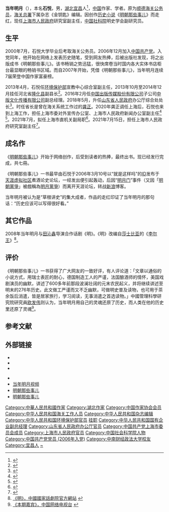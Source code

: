 {{Infobox Writer
| name        = 当年明月
| image       =
| birthname   = 石悦
| birthdate   = {{Birth year and age|1979}}
| birthplace  = {{PRC}}[[湖北省|湖北省]][[宜昌市|宜昌市]]
| deathdate   = 
| deathplace  =
| occupation  = [[作家|作家]]<br />[[中国社科院|中国社科院]]明史学会副研究员<br/>[[上海市人民政府|上海市人民政府]]研究室副主任
| nationality = {{PRC}}
| period      =
| genre       =历史
| notableworks =《[[明朝那些事儿|明朝那些事儿]]》
}}
'''当年明月'''（{{bd|1979年|catIdx=D}}），本名'''石悦'''，男，[[湖北|湖北]][[宜昌|宜昌]]人<ref name="新文化网">{{cite web | language=zh-hans | publisher=新文化网 | title=当年明月成功我才上路啊 | url=http://www.xwhb.com/news/system/2007/04/10/000035086.shtml | author= | date=2007-04-10 | accessdate=2008-12-01 | archive-url=https://web.archive.org/web/20090716190040/http://www.xwhb.com/news/system/2007/04/10/000035086.shtml | archive-date=2009-07-16 | dead-url=yes }}</ref>，[[中华人民共和国|中国]]作家、学者。原为[[顺德|顺德]][[海关|海关]][[公务员|公务员]]，[[海关总署|海关总署]]下属杂志《金钥匙》编辑。因创作[[历史小说|历史小说]]《[[明朝那些事儿|明朝那些事儿]]》而走红，现任[[上海市人民政府|上海市人民政府]]研究室副主任，[[中国社科院|中国社科院]]明史学会副研究员。

== 生平 ==
2000年7月，石悦大学毕业后考取海关公务员。2006年12月加入[[中国共产党|中国共产党]]。入党同年，他开始在网络上发表历史随笔，受到网友热捧，后被出版社发现，将之出版成书《明朝那些事儿》。该书畅销之势迅猛，很快席卷当时国内各大实体书店柜台最显眼的畅销书区域。而自2007年开始，凭借《明朝那些事儿》，当年明月连续7届荣登中国作家富豪榜。

2013年4月，石悦任[[中华人民共和国环境保护部|环境保护部]]宣教中心综合室副主任，2013年10月至2014年12月挂任河北省[[隆化县|隆化县]]副县长<ref>{{cite news|url=http://news.sina.com.cn/c/2014-09-05/175730801859.shtml|title=《明朝那些事儿》作者挂职河北隆化副县长|date=2014-09-05|publisher=新浪|accessdate=2014-09-05|archive-date=2014-09-05|archive-url=https://web.archive.org/web/20140905160251/http://news.sina.com.cn/c/2014-09-05/175730801859.shtml|dead-url=no}}</ref>。2016年2月任[[中国出版传媒股份有限公司|中国出版传媒股份有限公司]]子公司[[中版文化传播有限公司|中版文化传播有限公司]]副总经理。2018年5月，升任[[山东省人民政府|山东省人民政府]]办公厅综合处处长<ref>{{cite web|title=著名作家当年明月出任山东省政府办公厅综合处处长|url=https://www.thepaper.cn/newsDetail_forward_2150851|accessdate=2020-11-26|date=2018-05-24|website=[[澎湃新闻|澎湃新闻]]|language=zh|archive-date=2021-03-13|archive-url=https://web.archive.org/web/20210313120504/https://www.thepaper.cn/newsDetail_forward_2150851|dead-url=no}}</ref>。时任省长是曾在海关系统工作过的[[龚正|龚正]]。2020年龚正调任上海后，石悦也来到上海工作，担任上海市委对外宣传办公室、上海市人民政府新闻办公室副主任<ref>{{Cite web|title=中宣部胡凯红局长一行到上海外国语大学语料库研究院调研|url=http://infadm.shisu.edu.cn/_s128/27/b5/c9379a141237/page.psp|accessdate=2021-04-16|date=2021-04-16|website=[[上海外国语大学|上海外国语大学]]|language=zh|archive-date=2021-07-22|archive-url=https://web.archive.org/web/20210722075823/http://infadm.shisu.edu.cn/_s128/27/b5/c9379a141237/page.psp|dead-url=no}}</ref>  <ref>{{Cite news|url=http://www.sdx.sh.cn/html/xw/xyfxxw/146033.html|title=我校举办2021年上海国际传播能力建设专题研修班|author=上海市委党校|date=2021-06-15|accessdate=2021-06-15|archive-date=2021-07-22|archive-url=https://web.archive.org/web/20210722064810/http://www.sdx.sh.cn/html/xw/xyfxxw/146033.html|dead-url=no}}</ref>。2021年7月，拟任上海市直机关副局职<ref>{{cite web|title=上海市市管干部任职前公示|url=https://www.thepaper.cn/newsDetail_forward_13413052|accessdate=2021-07-02|date=2021-07-02|website=[[澎湃新闻|澎湃新闻]]|language=zh|archive-date=2021-07-11|archive-url=https://web.archive.org/web/20210711133117/https://www.thepaper.cn/newsDetail_forward_13413052|dead-url=no}}</ref>。2021年7月15日，担任上海市人民政府研究室副主任<ref>{{Cite web|title=上海市人民政府关于石悦同志任职的通知|url=https://www.shanghai.gov.cn/rsrm2021/20210804/753c0b670e444327b79d5672e23fa909.html|access-date=2021-08-05|date=2021-07-15|work=[[上海市人民政府|上海市人民政府]]|language=zh|archive-date=2021-08-05|archive-url=https://web.archive.org/web/20210805031924/https://www.shanghai.gov.cn/rsrm2021/20210804/753c0b670e444327b79d5672e23fa909.html|dead-url=no}}</ref>。

== 成名作 ==
《[[明朝那些事儿|明朝那些事儿]]》开始于网络创作，后受到读者的热捧，最终出书。现已经发行完成，共七冊。

《明朝那些事儿》一书最早由石悦于2006年3月10号以“就是这样吗”的[[ID|ID]]发布于[[天涯虚拟社区|天涯虚拟社区]]煮酒论史论坛，一经发出便引起轰动，后因“[[明月门|明月门]]”事件（又因「[[東林黨爭|明朝黨爭]]」被戲稱為[[明月黨爭|明月黨爭]]）而离开天涯论坛，转战[[新浪|新浪]]博客。

当年明月被认为是“草根讲史”的集大成者，作品的走红印证了当年明月的那句话：“历史应该可以写得很好看。”

== 其它作品 ==
2008年当年明月与[[田沁鑫|田沁鑫]]导演合作话剧《明》。《明》改编自[[威廉·莎士比亚|莎士比亚]]的《[[李尔王|李尔王]]》<ref>[http://www.ntcc.com.cn/InfoContent/id=9178a008-85df-438c-9c25-7a8a2b6140a6&comp_stats=comp-FrontInfo_listMultiPage-ls.html 《明》，中國國家話劇院官方網站] {{webarchive|url=https://web.archive.org/web/20111103214111/http://www.ntcc.com.cn/InfoContent/id%3D9178a008-85df-438c-9c25-7a8a2b6140a6%26comp_stats%3Dcomp-FrontInfo_listMultiPage-ls.html |date=2011-11-03 }}</ref>。

== 评价 ==
《明朝那些事儿》一书获得了广大网友的一致好评，有人评论道：「文章以通俗的小说方式，用瑞士表匠的耐心，德国制造工人的严谨，法国酿酒师的情怀，美国戏剧演员的幽默，讲述了600多年前那段波澜壮阔的元末农民起义，并将继续讲述至明末的276年历史。此文做工严谨而又不乏幽默，可做明史普及读物，也可用于茶余饭后消遣，皆是居家旅行，学习阅读，无事消遣之首选读物。」中國管理科學研究院研究員[[欧发伟|欧发伟]]则认为，当年明月用自己的灵魂还原了历史，而人类在他的历史里还原了灵魂<ref>[http://tansuo.cntv.cn/20100413/100103_1.shtml 《本期嘉宾》，中国网络电视台] {{webarchive|url=https://web.archive.org/web/20131213103737/http://tansuo.cntv.cn/20100413/100103_1.shtml |date=2013-12-13 }}</ref>。

== 参考文献 ==
{{Reflist|2}}

== 外部链接 ==
* {{Sinaweibo|dangnianmingyue|title=当年明月 }}
* {{Sinablog|dangnianmingyue|title=当年明月 }}
* {{Tencentblog|dangnianmingyue|title=当年明月 }}
<!-- 博客和微博均为条目所示本人，已经过官方认证，请勿擅自篡改 -->
*{{Douban people|314036|当年明月|type=book}}
* [https://web.archive.org/web/20110717220509/http://sinai.blog.163.com/blog/static/120711488201161745948161/ 当年明月视频]
* [https://web.archive.org/web/20130606032332/http://www.mingchaonaxieshier.com.cn/ 明朝那些事儿]
* [http://www.mingchaonaxieshi.com/ 明朝那些事儿] {{Wayback|url=http://www.mingchaonaxieshi.com/ |date=20130510073054 }}

{{中国网络文学20年20部作品}}
{{中国作家协会第八届全国委员会}}

{{Authority control}}
{{DEFAULTSORT:Dang当}}

[[Category:中華人民共和國作家|Category:中華人民共和國作家]]
[[Category:湖北作家|Category:湖北作家]]
[[Category:中国作家协会会员|Category:中国作家协会会员]]
[[Category:中华人民共和国海关工作人员|Category:中华人民共和国海关工作人员]]
[[Category:中华人民共和国杂志编辑|Category:中华人民共和国杂志编辑]]
[[Category:中华人民共和国环境保护部官员|Category:中华人民共和国环境保护部官员]]
[[Category:中华人民共和国河北省副县长|挂职]]
[[Category:中华人民共和国国有企业副总经理|Category:中华人民共和国国有企业副总经理]]
[[Category:山东省人民政府办公厅官员|Category:山东省人民政府办公厅官员]]
[[Category:中国共产党上海市委员会成员|Category:中国共产党上海市委员会成员]]
[[Category:上海市人民政府官员|Category:上海市人民政府官员]]
[[Category:中国社会科学院人物|Category:中国社会科学院人物]]
[[Category:中国共产党党员_(2006年入党)|Category:中国共产党党员 (2006年入党)]]
[[Category:中南财经政法大学校友|Category:中南财经政法大学校友]]
[[Category:宜昌人|Category:宜昌人]]
[[Category:石姓|~]]